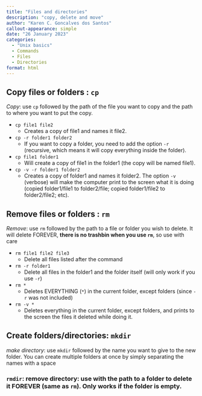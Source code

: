 ```yaml
---
title: "Files and directories"
description: "copy, delete and move"
author: "Karen C. Goncalves dos Santos"
callout-appearance: simple
date: "26 January 2023"
categories:
  - "Unix basics"
  - Commands
  - Files
  - Directories
format: html
---
```



## Copy files or folders : `cp`

*Copy*: use `cp` followed by the path of the file you want to copy and the path to where you want to put the copy.

- `cp file1 file2`
	- Creates a copy of file1 and names it file2. 
- `cp -r folder1 folder2`
	- If you want to copy a folder, you need to add the option `-r` (recursive, which means it will copy everything inside the folder).
- `cp file1 folder1`
	- Will create a copy of file1 in the folder1 (the copy will be named file1).
- `cp -v -r folder1 folder2`
	- Creates a copy of folder1 and names it folder2. The option `-v` (verbose) will make the computer print to the screen what it is doing (copied folder1/file1 to folder2/file; copied folder1/file2 to folder2/file2; etc). 

## Remove files or folders : `rm`

*Remove*: use `rm` followed by the path to a file or folder you wish to delete. It will delete FOREVER, **there is no trashbin when you use `rm`**, so use with care

- `rm file1 file2 file3`
	- Delete all files listed after the command
- `rm -r folder1`
	- Delete all files in the folder1 and the folder itself (will only work if you use `-r`)
- `rm *`
	- Deletes EVERYTHING (`*`) in the current folder, except folders (since `-r` was not included)
- `rm -v *`
	- Deletes everything in the current folder, except folders, and prints to the screen the files it deleted while doing it.

## Create folders/directories: `mkdir`

*make directory*: use `mkdir` followed by the name you want to give to the new folder. You can create multiple folders at once by simply separating the names with a space

### `rmdir`: remove directory: use with the path to a folder to delete it FOREVER (same as `rm`). Only works if the folder is empty.
